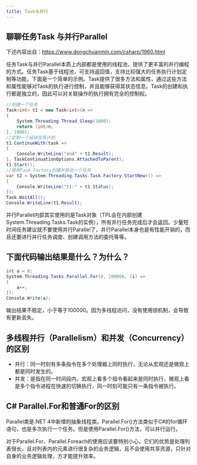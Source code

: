 ```yaml
---
title: Task与并行
---
```



## 聊聊任务Task 与并行Parallel

下述内容出自：https://www.dongchuanmin.com/csharp/1960.html

任务Task与并行Parallel本质上内部都是使用的线程池，提供了更丰富的并行编程的方式。任务Task基于线程池，可支持返回值，支持比较强大的任务执行计划定制等功能，下面是一个简单的示例。Task提供了很多方法和属性，通过这些方法和属性能够对Task的执行进行控制，并且能够获得其状态信息。Task的创建和执行都是独立的，因此可以对关联操作的执行拥有完全的控制权。

```csharp
//创建一个任务
Task<int> t1 = new Task<int>(n =>
{
    System.Threading.Thread.Sleep(1000);
    return (int)n;
}, 1000);
//定制一个延续任务计划
t1.ContinueWith(task =>
{
    Console.WriteLine("end" + t1.Result);
}, TaskContinuationOptions.AttachedToParent);
t1.Start();
//使用Task.Factory创建并启动一个任务
var t2 = System.Threading.Tasks.Task.Factory.StartNew(() =>
{
    Console.WriteLine("t1:" + t1.Status);
});
Task.WaitAll();
Console.WriteLine(t1.Result);
```

并行Parallel内部其实使用的是Task对象（TPL会在内部创建System.Threading.Tasks.Task的实例），所有并行任务完成后才会返回。少量短时间任务建议就不要使用并行Parallel了，并行Parallel本身也是有性能开销的，而且还要进行并行任务调度、创建调用方法的委托等等。

## 下面代码输出结果是什么？为什么？

```csharp
int a = 0;
System.Threading.Tasks.Parallel.For(0, 100000, (i) =>
{
    a++;
});
Console.Write(a);
```

输出结果不稳定，小于等于100000。因为多线程访问，没有使用锁机制，会导致有更新丢失。

## 多线程并行（Parallelism）和并发（Concurrency）的区别

- 并行：同一时刻有多条指令在多个处理器上同时执行，无论从宏观还是微观上都是同时发生的。
- 并发：是指在同一时间段内，宏观上看多个指令看起来是同时执行，微观上看是多个指令进程在快速的切换执行，同一时刻可能只有一条指令被执行。

## C# Parallel.For和普通For的区别

Parallel类是.NET 4中新增的抽象线程类。Parallel.For()方法类似于C#的for循环语句，也是多次执行一个任务。但是使用Parallel.For()方法，可以并行运行。

对于Parallel.For、Parallel.Foreach的使用应该要特别小心，它们的优势是处理列表很长，且对列表内的元素进行很复杂的业务逻辑，且不会使用共享资源，只针对自身的业务逻辑处理，方才能提升效率。


